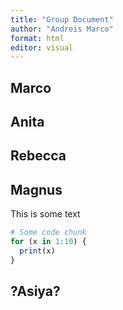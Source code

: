 ```yaml
---
title: "Group Document"
author: "Andreis Marco"
format: html
editor: visual
---
```


## Marco

## Anita

## Rebecca

## Magnus

This is some text

```r
# Some code chunk 
for (x in 1:10) {
  print(x)
}
```

## ?Asiya?
